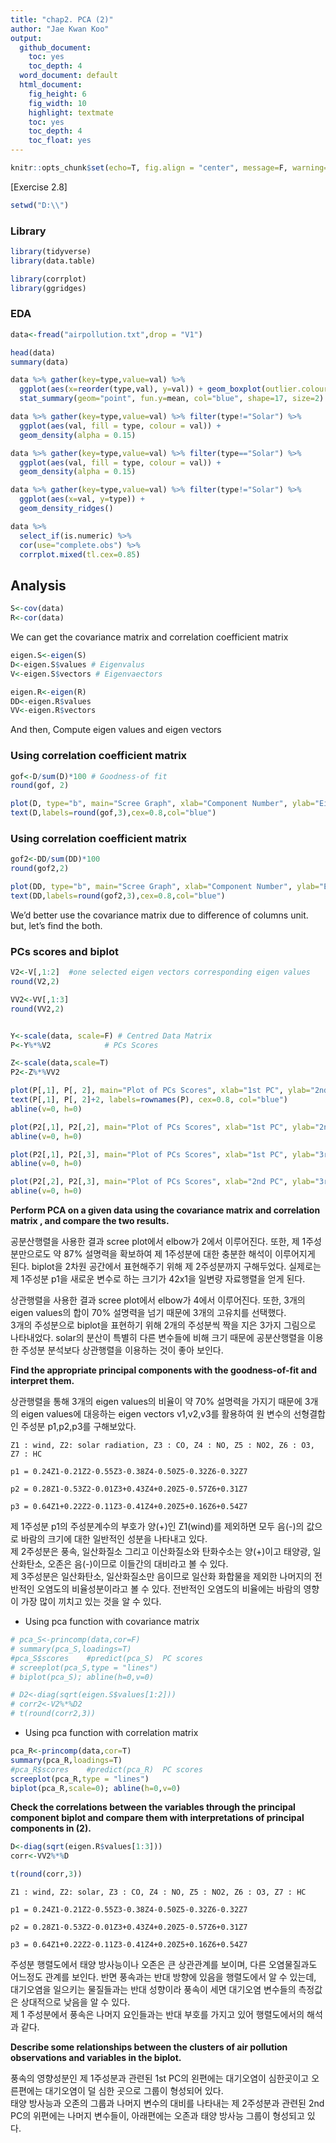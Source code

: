 ```yaml
---
title: "chap2. PCA (2)"
author: "Jae Kwan Koo"
output:
  github_document:
    toc: yes
    toc_depth: 4
  word_document: default
  html_document:
    fig_height: 6
    fig_width: 10
    highlight: textmate
    toc: yes
    toc_depth: 4
    toc_float: yes
---
```


```r
knitr::opts_chunk$set(echo=T, fig.align = "center", message=F, warning=F, fig.height = 5, cache=F, dpi = 300, dev = "png")
```  

[Exercise 2.8]  


```r
setwd("D:\\")
``` 

### Library  

```r
library(tidyverse)
library(data.table)

library(corrplot)
library(ggridges)
```  

### EDA  

```r
data<-fread("airpollution.txt",drop = "V1")

head(data)
summary(data)
```  

```r
data %>% gather(key=type,value=val) %>% 
  ggplot(aes(x=reorder(type,val), y=val)) + geom_boxplot(outlier.colour = "red") + 
  stat_summary(geom="point", fun.y=mean, col="blue", shape=17, size=2)
```  

```r
data %>% gather(key=type,value=val) %>% filter(type!="Solar") %>% 
  ggplot(aes(val, fill = type, colour = val)) +
  geom_density(alpha = 0.15)

data %>% gather(key=type,value=val) %>% filter(type=="Solar") %>% 
  ggplot(aes(val, fill = type, colour = val)) +
  geom_density(alpha = 0.15)
```  

```r
data %>% gather(key=type,value=val) %>% filter(type!="Solar") %>% 
  ggplot(aes(x=val, y=type)) + 
  geom_density_ridges()
```  



```r
data %>% 
  select_if(is.numeric) %>%
  cor(use="complete.obs") %>%
  corrplot.mixed(tl.cex=0.85)
```  

## Analysis  


```r
S<-cov(data)
R<-cor(data)
```  

We can get the covariance matrix and correlation coefficient matrix  




```r
eigen.S<-eigen(S)
D<-eigen.S$values # Eigenvalus
V<-eigen.S$vectors # Eigenvaectors

eigen.R<-eigen(R)
DD<-eigen.R$values
VV<-eigen.R$vectors
```  


And then, Compute eigen values and eigen vectors  

### Using correlation coefficient matrix  

```r
gof<-D/sum(D)*100 # Goodness-of fit
round(gof, 2)

plot(D, type="b", main="Scree Graph", xlab="Component Number", ylab="Eigenvalue")
text(D,labels=round(gof,3),cex=0.8,col="blue")
```  

### Using correlation coefficient matrix  

```r
gof2<-DD/sum(DD)*100
round(gof2,2)

plot(DD, type="b", main="Scree Graph", xlab="Component Number", ylab="Eigenvalue")
text(DD,labels=round(gof2,3),cex=0.8,col="blue")
```  

We'd better use the covariance matrix due to difference of columns unit.  
but, let's find the both.  

### PCs scores and biplot  

```r
V2<-V[,1:2]  #one selected eigen vectors corresponding eigen values
round(V2,2)

VV2<-VV[,1:3]
round(VV2,2)


Y<-scale(data, scale=F) # Centred Data Matrix
P<-Y%*%V2            # PCs Scores

Z<-scale(data,scale=T) 
P2<-Z%*%VV2
```  


```r
plot(P[,1], P[, 2], main="Plot of PCs Scores", xlab="1st PC", ylab="2nd PC")
text(P[,1], P[, 2]+2, labels=rownames(P), cex=0.8, col="blue")
abline(v=0, h=0)
```  

```r
plot(P2[,1], P2[,2], main="Plot of PCs Scores", xlab="1st PC", ylab="2nd PC")
abline(v=0, h=0)

plot(P2[,1], P2[,3], main="Plot of PCs Scores", xlab="1st PC", ylab="3rd PC")
abline(v=0, h=0)

plot(P2[,2], P2[,3], main="Plot of PCs Scores", xlab="2nd PC", ylab="3rd PC")
abline(v=0, h=0)
```  

**Perform PCA on a given data using the covariance matrix and correlation matrix , and compare the two results.**  

공분산행렬을 사용한 결과 scree plot에서 elbow가 2에서 이루어진다. 또한, 제 1주성분만으로도 약 87% 설명력을 확보하여 제 1주성분에 대한 충분한 해석이 이루어지게 된다. biplot을 2차원 공간에서 표현해주기 위해 제 2주성분까지 구해두었다. 실제로는 제 1주성분 p1을 새로운 변수로 하는 크기가 42x1을 일변량 자료행렬을 얻게 된다.  

상관행렬을 사용한 결과 scree plot에서 elbow가 4에서 이루어진다. 또한, 3개의 eigen values의 합이 70% 설명력을 넘기 때문에 3개의 고유치를 선택했다.  
3개의 주성분으로 biplot을 표현하기 위해 2개의 주성분씩 짝을 지은 3가지 그림으로 나타내었다. solar의 분산이 특별히 다른 변수들에 비해 크기 때문에 공분산행렬을 이용한 주성분 분석보다 상관행렬을 이용하는 것이 좋아 보인다.  


**Find the appropriate principal components with the goodness-of-fit and interpret them.**  

상관행렬을 통해 3개의 eigen values의 비율이 약 70% 설명력을 가지기 때문에 3개의 eigen values에 대응하는 eigen vectors v1,v2,v3를 활용하여 원 변수의 선형결합 인 주성분 p1,p2,p3를 구해보았다.  

`Z1 : wind, Z2: solar radiation, Z3 : CO, Z4 : NO, Z5 : NO2, Z6 : O3, Z7 : HC`  

`p1 = 0.24Z1-0.21Z2-0.55Z3-0.38Z4-0.50Z5-0.32Z6-0.32Z7  `

`p2 = 0.28Z1-0.53Z2-0.01Z3+0.43Z4+0.20Z5-0.57Z6+0.31Z7  `

`p3 = 0.64Z1+0.22Z2-0.11Z3-0.41Z4+0.20Z5+0.16Z6+0.54Z7  `  

제 1주성분 p1의 주성분계수의 부호가 양(+)인 Z1(wind)를 제외하면 모두 음(-)의 값으로 바람의 크기에 대한 일반적인 성분을 나타내고 있다.  
제 2주성분은 풍속, 일산화질소 그리고 이산화질소와 탄화수소는 양(+)이고 태양광, 일산화탄소, 오존은 음(-)이므로 이들간의 대비라고 볼 수 있다.  
제 3주성분은 일산화탄소, 일산화질소만 음이므로 일산화 화합물을 제외한 나머지의 전반적인 오염도의 비율성분이라고 볼 수 있다. 전반적인 오염도의 비율에는 바람의 영향이 가장 많이 끼치고 있는 것을 알 수 있다.  

* Using pca function with covariance matrix  

```r
# pca_S<-princomp(data,cor=F)
# summary(pca_S,loadings=T)
#pca_S$scores    #predict(pca_S)  PC scores
# screeplot(pca_S,type = "lines")
# biplot(pca_S); abline(h=0,v=0)
```  

```r
# D2<-diag(sqrt(eigen.S$values[1:2]))
# corr2<-V2%*%D2
# t(round(corr2,3))
```  


* Using pca function with correlation matrix  

```r
pca_R<-princomp(data,cor=T)
summary(pca_R,loadings=T)
#pca_R$scores    #predict(pca_R)  PC scores
screeplot(pca_R,type = "lines")
biplot(pca_R,scale=0); abline(h=0,v=0)
```  





**Check the correlations between the variables through the principal component biplot and compare them with interpretations of principal components in (2).**  

```r
D<-diag(sqrt(eigen.R$values[1:3]))
corr<-VV2%*%D

t(round(corr,3))
```  

`Z1 : wind, Z2: solar, Z3 : CO, Z4 : NO, Z5 : NO2, Z6 : O3, Z7 : HC`  

`p1 = 0.24Z1-0.21Z2-0.55Z3-0.38Z4-0.50Z5-0.32Z6-0.32Z7  `

`p2 = 0.28Z1-0.53Z2-0.01Z3+0.43Z4+0.20Z5-0.57Z6+0.31Z7  `

`p3 = 0.64Z1+0.22Z2-0.11Z3-0.41Z4+0.20Z5+0.16Z6+0.54Z7  `

주성분 행렬도에서 태양 방사능이나 오존은 큰 상관관계를 보이며, 다른 오염물질과도 어느정도 관계를 보인다. 반면 풍속과는 반대 방향에 있음을 행렬도에서 알 수 있는데, 대기오염을 일으키는 물질들과는 반대 성향이라 풍속이 세면 대기오염 변수들의 측정값은 상대적으로 낮음을 알 수 있다.  
제 1 주성분에서 풍속은 나머지 요인들과는 반대 부호를 가지고 있어 행렬도에서의 해석과 같다.  


**Describe some relationships between the clusters of air pollution observations and variables in the biplot.**  

풍속의 영향성분인 제 1주성분과 관련된 1st PC의 왼편에는 대기오염이 심한곳이고 오른편에는 대기오염이 덜 심한 곳으로 그룹이 형성되어 있다.  
태양 방사능과 오존의 그룹과 나머지 변수의 대비를 나타내는 제 2주성분과 관련된 2nd PC의 위편에는 나머지 변수들이, 아래편에는 오존과 태양 방사능 그룹이 형성되고 있다.  




